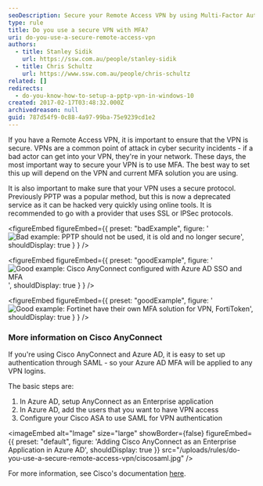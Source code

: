 ```yaml
---
seoDescription: Secure your Remote Access VPN by using Multi-Factor Authentication (MFA) and a secure protocol such as SSL or IPSec.
type: rule
title: Do you use a secure VPN with MFA?
uri: do-you-use-a-secure-remote-access-vpn
authors:
  - title: Stanley Sidik
    url: https://ssw.com.au/people/stanley-sidik
  - title: Chris Schultz
    url: https://www.ssw.com.au/people/chris-schultz
related: []
redirects:
  - do-you-know-how-to-setup-a-pptp-vpn-in-windows-10
created: 2017-02-17T03:48:32.000Z
archivedreason: null
guid: 787d54f9-0c88-4a97-99ba-75e9239cd1e2
---
```


If you have a Remote Access VPN, it is important to ensure that the VPN is secure. VPNs are a common point of attack in cyber security incidents - if a bad actor can get into your VPN, they're in your network.
These days, the most important way to secure your VPN is to use MFA. The best way to set this up will depend on the VPN and current MFA solution you are using.

It is also important to make sure that your VPN uses a secure protocol. Previously PPTP was a popular method, but this is now a deprecated service as it can be hacked very quickly using online tools. It is recommended to go with a provider that uses SSL or IPSec protocols.

<figureEmbed figureEmbed={{
  preset: "badExample",
  figure: '![Bad example: PPTP should not be used, it is old and no longer secure](vpn-pptp.png)',
  shouldDisplay: true
} } />


<figureEmbed figureEmbed={{
  preset: "goodExample",
  figure: '![Good example: Cisco AnyConnect configured with Azure AD SSO and MFA](cisco-vpn.png)',
  shouldDisplay: true
} } />


<figureEmbed figureEmbed={{
  preset: "goodExample",
  figure: '![Good example: Fortinet have their own MFA solution for VPN, FortiToken](fortitoken-vpn.png)',
  shouldDisplay: true
} } />


### More information on Cisco AnyConnect

If you're using Cisco AnyConnect and Azure AD, it is easy to set up authentication through SAML - so your Azure AD MFA will be applied to any VPN logins.

The basic steps are:

1. In Azure AD, setup AnyConnect as an Enterprise application
2. In Azure AD, add the users that you want to have VPN access
3. Configure your Cisco ASA to use SAML for VPN authentication


<imageEmbed
  alt="Image"
  size="large"
  showBorder={false}
  figureEmbed={{
    preset: "default",
    figure: 'Adding Cisco AnyConnect as an Enterprise Application in Azure AD',
    shouldDisplay: true
  }}
  src="/uploads/rules/do-you-use-a-secure-remote-access-vpn/ciscosaml.jpg"
/>

For more information, see Cisco's documentation [here](https://www.cisco.com/c/en/us/support/docs/security/anyconnect-secure-mobility-client/215935-configure-asa-anyconnect-vpn-with-micros.html).